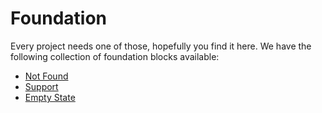 
<Meta title="Blocks/Foundation/Introduction" />

# Foundation
Every project needs one of those, hopefully you find it here. We have the following
collection of foundation blocks available:

- [Not Found](?path=/docs/blocks-foundation-not-found--docs)
- [Support](?path=/docs/blocks-foundation-support--docs)
- [Empty State](?path=/docs/blocks-foundation-empty-state--docs)
